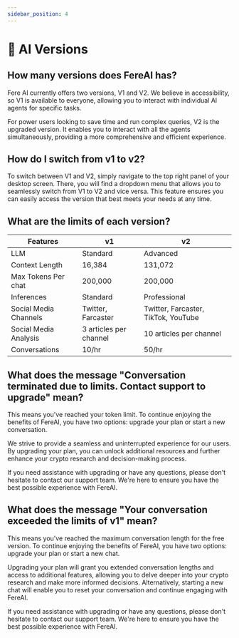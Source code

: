 ```yaml
---
sidebar_position: 4
---
```


# 🤖 AI Versions

## How many versions does FereAI has?

Fere AI currently offers two versions, V1 and V2. We believe in accessibility, so V1 is available to everyone, allowing you to interact with individual AI agents for specific tasks.

For power users looking to save time and run complex queries, V2 is the upgraded version. It enables you to interact with all the agents simultaneously, providing a more comprehensive and efficient experience.

## How do I switch from v1 to v2?

To switch between V1 and V2, simply navigate to the top right panel of your desktop screen. There, you will find a dropdown menu that allows you to seamlessly switch from V1 to V2 and vice versa. This feature ensures you can easily access the version that best meets your needs at any time.

## What are the limits of each version?


| Features | v1 | v2 |
|--|--|--|
| LLM | Standard | Advanced |
| Context Length | 16,384 | 131,072 |
| Max Tokens Per chat | 200,000 | 200,000 |
|Inferences | Standard | Professional |
| Social Media Channels | Twitter, Farcaster | Twitter, Farcaster, TikTok, YouTube |
| Social Media Analysis | 3 articles per channel | 10 articles per channel |
| Conversations | 10/hr | 50/hr |


## What does the message "Conversation terminated due to limits. Contact support to upgrade" mean?

This means you've reached your token limit. To continue enjoying the benefits of FereAI, you have two options: upgrade your plan or start a new conversation.

We strive to provide a seamless and uninterrupted experience for our users. By upgrading your plan, you can unlock additional resources and further enhance your crypto research and decision-making process.

If you need assistance with upgrading or have any questions, please don't hesitate to contact our support team. We're here to ensure you have the best possible experience with FereAI.

## What does the message "Your conversation exceeded the limits of v1" mean?

This means you've reached the maximum conversation length for the free version. To continue enjoying the benefits of FereAI, you have two options: upgrade your plan or start a new chat.

Upgrading your plan will grant you extended conversation lengths and access to additional features, allowing you to delve deeper into your crypto research and make more informed decisions. Alternatively, starting a new chat will enable you to reset your conversation and continue engaging with FereAI.

If you need assistance with upgrading or have any questions, please don't hesitate to contact our support team. We're here to ensure you have the best possible experience with FereAI.
